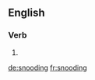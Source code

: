 
==English==

===Verb===
{{head|en|present participle}}

# {{present participle of|snood|lang=en|nocat=1}}

[[de:snooding]]
[[fr:snooding]]